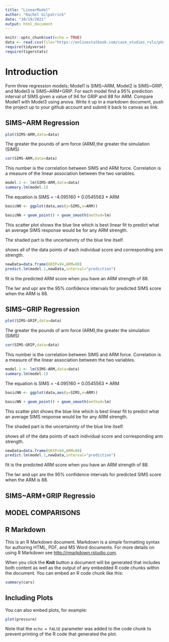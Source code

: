 ```yaml
---
title: "LinearModel"
author: "Rachel Gilpatrick"
date: "10/19/2021"
output: html_document
---
```


```r
knitr::opts_chunk$set(echo = TRUE)
data <- read.csv(file="https://onlinestatbook.com/case_studies_rvls/physical_strength/data.txt",sep="",header=TRUE)
require(tidyverse)
require(tigerstats)
```

# Introduction

Form three regression models; Model1 is SIMS~ARM, Model2 is SIMS~GRIP, and Model3 is SIMS~ARM+GRIP. For each model find a 95% prediction interval of SIMS given a value of 94  for GRIP and 88 for ARM. Compare Model1 with Model3 using anova. Write it up in a markdown document, push the project up to your github account and submit it back to canvas as link.

## SIMS~ARM Regression

```r
plot(SIMS~ARM,data=data)
```

The greater the pounds of arm force (ARM),the greater the simulation (SIMS)

```r
cor(SIMS~ARM,data=data)
```
This number is the correlation between SIMS and ARM force. Correlation is a measure of the linear association between the two variables.

```r
model.1 <- lm(SIMS~ARM,data=data)
summary.lm(model.1)
```
The equation is SIMS = -4.095160 + 0.0545563 * ARM

```r
basicNN <- ggplot(data,aes(y=SIMS,x=ARM))
```

```r
basicNN + geom_point() + geom_smooth(method=lm)
``` 

This scatter plot shows the blue line which is best linear fit to predict what an average SIMS response would be for any ARM strength.

The shaded part is the uncertainnty of the blue line itself.

shows all of the data points of each individual score and corresponding arm strength. 

```r
newData=data.frame(GRIP=94,ARM=88)
predict.lm(model.1,newData,interval="prediction")
```
fit is the predicted ARM score when you have an ARM strength of 88.

The lwr and upr are the 95% confidence intervals for predicted SIMS score when the ARM is 88. 

## SIMS~GRIP Regression

```r
plot(SIMS~GRIP,data=data)
```

The greater the pounds of arm force (ARM),the greater the simulation (SIMS)

```r
cor(SIMS~GRIP,data=data)
```
This number is the correlation between SIMS and ARM force. Correlation is a measure of the linear association between the two variables.

```r
model.1 <- lm(SIMS~ARM,data=data)
summary.lm(model.1)
```
The equation is SIMS = -4.095160 + 0.0545563 * ARM

```r
basicNN <- ggplot(data,aes(y=SIMS,x=ARM))
```

```r
basicNN + geom_point() + geom_smooth(method=lm)
``` 

This scatter plot shows the blue line which is best linear fit to predict what an average SIMS response would be for any ARM strength.

The shaded part is the uncertainnty of the blue line itself.

shows all of the data points of each individual score and corresponding arm strength. 

```r
newData=data.frame(GRIP=94,ARM=88)
predict.lm(model.1,newData,interval="prediction")
```
fit is the predicted ARM score when you have an ARM strength of 88.

The lwr and upr are the 95% confidence intervals for predicted SIMS score when the ARM is 88.

## SIMS~ARM+GRIP Regressio

## MODEL COMPARISONS

## R Markdown

This is an R Markdown document. Markdown is a simple formatting syntax for authoring HTML, PDF, and MS Word documents. For more details on using R Markdown see <http://rmarkdown.rstudio.com>.

When you click the **Knit** button a document will be generated that includes both content as well as the output of any embedded R code chunks within the document. You can embed an R code chunk like this:

```r
summary(cars)
```

## Including Plots

You can also embed plots, for example:

```r
plot(pressure)
```

Note that the `echo = FALSE` parameter was added to the code chunk to prevent printing of the R code that generated the plot.
